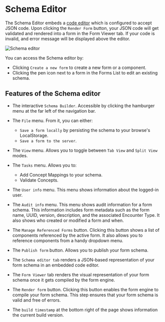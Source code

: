 # Schema Editor

The Schema Editor embeds a [code editor](https://ace.c9.io/) which is configured to accept JSON code. Upon clicking the `Render Form` button, your JSON code will get validated and rendered into a form in the Form Viewer tab. If your code is invalid, and error message will be displayed above the editor.

![Schema editor](/screens/editor-only.png)

You can access the Schema editor by:

- Clicking `Create a new form` to create a new form or a component.
- Clicking the pen icon next to a form in the Forms List to edit an existing schema.

## Features of the Schema editor

- The interactive `Schema Builder`. Accessible by clicking the hamburger menu at the far left of the navigation bar.
- The `File` menu. From it, you can either:

  - `Save a form locally` by persisting the schema to your browse's LocalStorage.
  - `Save a form to the server`.

- The `View` menu. Allows you to toggle between `Tab View` and `Split View` modes.
- The `Tasks` menu. Allows you to:

  - Add Concept Mappings to your schema.
  - Validate Concepts.

- The `User info` menu. This menu shows information about the logged-in user.
- The `Audit info` menu. This menu shows audit information for a form schema. This information includes form metadata such as the form name, UUID, version, description, and the associated Encounter Type. It also shows who created or modified a form and when.
- The `Manage Referenced Forms` button. Clicking this button shows a list of components referenced by the active form. It also allows you to reference components from a handy dropdown menu.

- The `Publish form` button. Allows you to publish your form schema.
- The `Schema editor tab` renders a JSON-based representation of your form schema in an embedded code editor.
- The `Form Viewer` tab renders the visual representation of your form schema once it gets compiled by the form engine.
- The `Render form` button. Clicking this button enables the form engine to compile your form schema. This step ensures that your form schema is valid and free of errors.
- The `build timestamp` at the bottom right of the page shows information the current build version.
